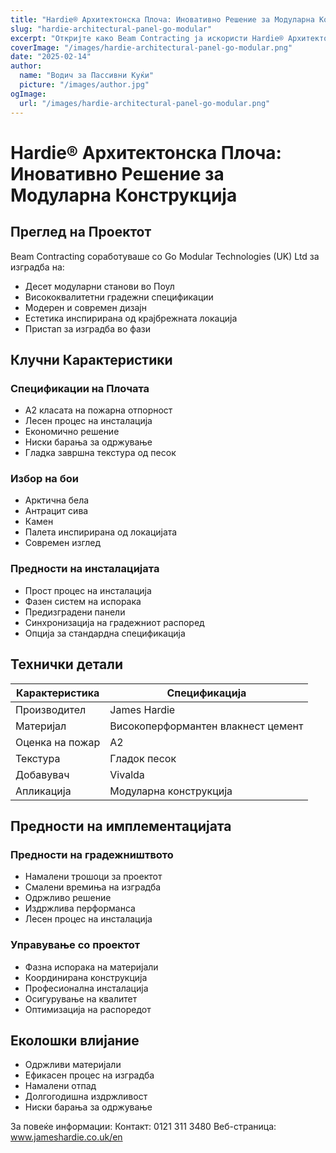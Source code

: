 ```yaml
---
title: "Hardie® Архитектонска Плоча: Иновативно Решение за Модуларна Конструкција"
slug: "hardie-architectural-panel-go-modular"
excerpt: "Откријте како Beam Contracting ја искористи Hardie® Архитектонската Плоча за нивниот иновативен проект за модуларни станови во Поул, нудејќи предности во пожарната безбедност и одржливоста."
coverImage: "/images/hardie-architectural-panel-go-modular.png"
date: "2025-02-14"
author:
  name: "Водич за Пассивни Куќи"
  picture: "/images/author.jpg"
ogImage:
  url: "/images/hardie-architectural-panel-go-modular.png"
---
```


# Hardie® Архитектонска Плоча: Иновативно Решение за Модуларна Конструкција

## Преглед на Проектот

Beam Contracting соработуваше со Go Modular Technologies (UK) Ltd за изградба на:

- Десет модуларни станови во Поул
- Висококвалитетни градежни спецификации
- Модерен и современ дизајн
- Естетика инспирирана од крајбрежната локација
- Пристап за изградба во фази

## Клучни Карактеристики

### Спецификации на Плочата
- A2 класата на пожарна отпорност
- Лесен процес на инсталација
- Економично решение
- Ниски барања за одржување
- Гладка завршна текстура од песок

### Избор на бои
- Арктична бела
- Антрацит сива
- Камен
- Палета инспирирана од локацијата
- Современ изглед

### Предности на инсталацијата
- Прост процес на инсталација
- Фазен систем на испорака
- Предизградени панели
- Синхронизација на градежниот распоред
- Опција за стандардна спецификација

## Технички детали

| Карактеристика | Спецификација |
|----------------|---------------|
| Производител   | James Hardie  |
| Материјал      | Високоперформантен влакнест цемент |
| Оценка на пожар | A2            |
| Текстура       | Гладок песок  |
| Добавувач      | Vivalda       |
| Апликација     | Модуларна конструкција |

## Предности на имплементацијата

### Предности на градежништвото
- Намалени трошоци за проектот
- Смалени времиња на изградба
- Одржливо решение
- Издржлива перформанса
- Лесен процес на инсталација

### Управување со проектот
- Фазна испорака на материјали
- Координирана конструкција
- Професионална инсталација
- Осигурување на квалитет
- Оптимизација на распоредот

## Еколошки влијание

- Одржливи материјали
- Ефикасен процес на изградба
- Намалени отпад
- Долгогодишна издржливост
- Ниски барања за одржување

За повеќе информации:
Контакт: 0121 311 3480
Веб-страница: www.jameshardie.co.uk/en